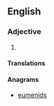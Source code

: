 ==English==

===Adjective===
{{en-adj|-}}

# {{alternative spelling of|[[seminude]]}}

====Translations====
{{trans-see|seminude}}

====Anagrams====
* [[eumenids#English|eumenids]]